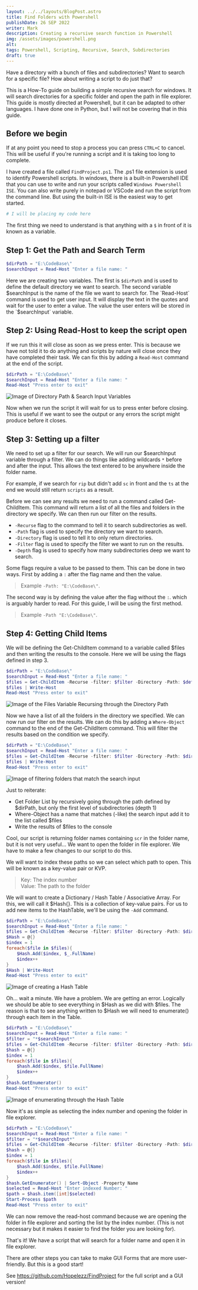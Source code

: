 ```yaml
---
layout: ../../layouts/BlogPost.astro
title: Find Folders with Powershell
publishDate: 26 SEP 2022
writer: Mark
description: Creating a recursive search function in Powershell
img: /assets/images/powershell.png
alt: 
tags: Powershell, Scripting, Recursive, Search, Subdirectories
draft: true
---
```


Have a directory with a bunch of files and subdirectories? Want to search for a specific file? How about writing a script to do just that?

This is a How-To guide on building a simple recursive search for windows. It will search directories for a specific folder and open the path in file explorer. This guide is mostly directed at Powershell, but it can be adapted to other languages. I have done one in Python, but I will not be covering that in this guide.


## Before we begin

If at any point you need to stop a process you can press `CTRL+C` to cancel. This will be useful if you're running a script and it is taking too long to complete.

I have created a file called `FindProject.ps1`. The .ps1 file extension is used to identify Powershell scripts. In windows, there is a built-in Powershell IDE that you can use to write and run your scripts called `Windows Powershell ISE`. You can also write purely in notepad or VSCode and run the script from the command line. But using the built-in ISE is the easiest way to get started.

```powershell title="FindProject.ps1"
# I will be placing my code here
```
The first thing we need to understand is that anything with a `$` in front of it is known as a variable. 

## Step 1: Get the Path and Search Term

```powershell title="FindProject.ps1"
$dirPath = "E:\CodeBase\"
$searchInput = Read-Host "Enter a file name: "
```
Here we are creating two variables. The first is `$dirPath` and is used to define the default directory we want to search. The second variable $searchInput is the name of the file we want to search for. The `Read-Host` command is used to get user input. It will display the text in the quotes and wait for the user to enter a value. The value the user enters will be stored in the `$searchInput` variable.

## Step 2: Using Read-Host to keep the script open

If we run this it will close as soon as we press enter. This is because we have not told it to do anything and scripts by nature will close once they have completed their task. We can fix this by adding a `Read-Host` command at the end of the script.

```powershell title="FindProject.ps1"
$dirPath = "E:\CodeBase\"
$searchInput = Read-Host "Enter a file name: "
Read-Host "Press enter to exit"
```
<img src="/assets/images/SearchImages/Search2.png" alt="Image of Directory Path & Search Input Variables "  Max-height="400" />

Now when we run the script it will wait for us to press enter before closing. This is useful if we want to see the output or any errors the script might produce before it closes.

## Step 3: Setting up a filter

We need to set up a filter for our search. We will run our $searchInput variable through a filter. We can do things like adding wildcards `*` before and after the input. This allows the text entered to be anywhere inside the folder name. 

For example, if we search for `rip` but didn't add `sc` in front and the `ts` at the end we would still return `scripts` as a result. 

Before we can see any results we need to run a command called Get-ChildItem. This command will return a list of all the files and folders in the directory we specify. We can then run our filter on the results.

- `-Recurse` flag to the command to tell it to search subdirectories as well.
- `-Path` flag is used to specify the directory we want to search. 
- `-Directory` flag is used to tell it to only return directories.
- `-Filter` flag is used to specify the filter we want to run on the results.
- `-Depth` flag is used to specify how many subdirectories deep we want to search. 

Some flags require a value to be passed to them. This can be done in two ways. First by adding a `:` after the flag name and then the value. 
> Example `-Path: "E:\CodeBase\"`. 

The second way is by defining the value after the flag without the `:`. which is arguably harder to read. For this guide, I will be using the first method. 

>Example `-Path "E:\CodeBase\"`. 

## Step 4: Getting Child Items

We will be defining the Get-ChildItem command to a variable called $files and then writing the results to the console. Here we will be using the flags defined in step 3.

```powershell title="FindProject.ps1"
$dirPath = "E:\CodeBase\"
$searchInput = Read-Host "Enter a file name: "
$files = Get-ChildItem -Recurse -filter: $filter -Directory -Path: $defaultPath -Depth 1 
$files | Write-Host
Read-Host "Press enter to exit"
```
<img src="/assets/images/SearchImages/Search3.png" alt="Image of the Files Variable Recursing through the Directory Path"  Max-height="400" />

Now we have a list of all the folders in the directory we specified. We can now run our filter on the results. We can do this by adding a `Where-Object` command to the end of the Get-ChildItem command. This will filter the results based on the condition we specify. 

```powershell title="FindProject.ps1"
$dirPath = "E:\CodeBase\"
$searchInput = Read-Host "Enter a file name: "
$files = Get-ChildItem -Recurse -filter: $filter -Directory -Path: $dirPath -Depth 1 | Where-Object {$_.FullName -like "*$searchInput*"}
$files | Write-Host
Read-Host "Press enter to exit"
```
<img src="/assets/images/SearchImages/Search4.png" alt="Image of filtering folders that match the search input"  Max-height="400" />

Just to reiterate: 
- Get Folder List by recursively going through the path defined by $dirPath, but only the first level of subdirectories (depth 1)
- Where-Object has a name that matches (-like) the search input add it to the list called $files
- Write the results of $files to the console

Cool, our script is returning folder names containing `scr` in the folder name, but it is not very useful... We want to open the folder in file explorer. We have to make a few changes to our script to do this.

We will want to index these paths so we can select which path to open. This will be known as a key-value pair or KVP. 

> Key: The index number
> <br />Value: The path to the folder

We will want to create a Dictionary / Hash Table / Associative Array. For this, we will call it $Hash{}. This is a collection of key-value pairs. For us to add new items to the HashTable, we'll be using the `-Add` command. 

```powershell title="FindProject.ps1"
$dirPath = "E:\CodeBase\"
$searchInput = Read-Host "Enter a file name: "
$files = Get-ChildItem -Recurse -filter: $filter -Directory -Path: $dirPath -Depth 1 | Where-Object {$_.FullName -like "*$searchInput*"}
$Hash = @{}
$index = 1
foreach($file in $files){
    $Hash.Add($index, $_.FullName)
    $index++
}
$Hash | Write-Host
Read-Host "Press enter to exit"
```
<img src="/assets/images/SearchImages/Search5.png" alt="Image of creating a Hash Table"  Max-height="400" />

Oh... wait a minute. We have a problem. We are getting an error. Logically we should be able to see everything in $Hash as we did with $files. The reason is that to see anything written to $Hash we will need to enumerate() through each item in the Table. 

```powershell title="FindProject.ps1"
$dirPath = "E:\CodeBase\"
$searchInput = Read-Host "Enter a file name: "
$filter = "*$searchInput*"
$files = Get-ChildItem -Recurse -filter: $filter -Directory -Path: $dirPath -Depth 1
$hash = @{}
$index = 1
foreach($file in $files){
    $hash.Add($index, $file.FullName)
    $index++
}
$hash.GetEnumerator()
Read-Host "Press enter to exit"
```
<img src="/assets/images/SearchImages/Search6.png" alt="Image of enumerating through the Hash Table"  Max-height="400" />

Now it's as simple as selecting the index number and opening the folder in file explorer. 

```powershell title="FindProject.ps1"
$dirPath = "E:\CodeBase\"
$searchInput = Read-Host "Enter a file name: "
$filter = "*$searchInput*"
$files = Get-ChildItem -Recurse -filter: $filter -Directory -Path: $dirPath -Depth 1
$hash = @{}
$index = 1
foreach($file in $files){
    $hash.Add($index, $file.FullName)
    $index++
}
$hash.GetEnumerator() | Sort-Object -Property Name 
$selected = Read-Host "Enter indexed Number: "
$path = $hash.item([int]$selected)
Start-Process $path
Read-Host "Press enter to exit"
```

We can now remove the read-host command because we are opening the folder in file explorer and sorting the list by the index number. (This is not necessary but it makes it easier to find the folder you are looking for).

That's it! We have a script that will search for a folder name and open it in file explorer.

There are other steps you can take to make GUI Forms that are more user-friendly. But this is a good start!

See https://github.com/Hopelezz/FindProject for the full script and a GUI version!
